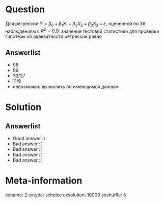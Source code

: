 Question
========
Для регрессии $Y = \beta_0 + \beta_1 X_1 + \beta_2 X_2 + \beta_3 X_3 + \varepsilon$, оцененной по 36 наблюдениям с $R^2 = 0.9$, значение тестовой статистики для проверки гипотезы об адекватности регрессии равно


Answerlist
----------
*  96
*  99
*  32/27
*  11/9
*  невозможно вычислить по имеющимся данным

Solution
========

Answerlist
----------
*  Good answer :)
*  Bad answer :(
*  Bad answer :(
*  Bad answer :(
*  Bad answer :(

Meta-information
================
exname: 2
extype: schoice
exsolution: 10000
exshuffle: 5
